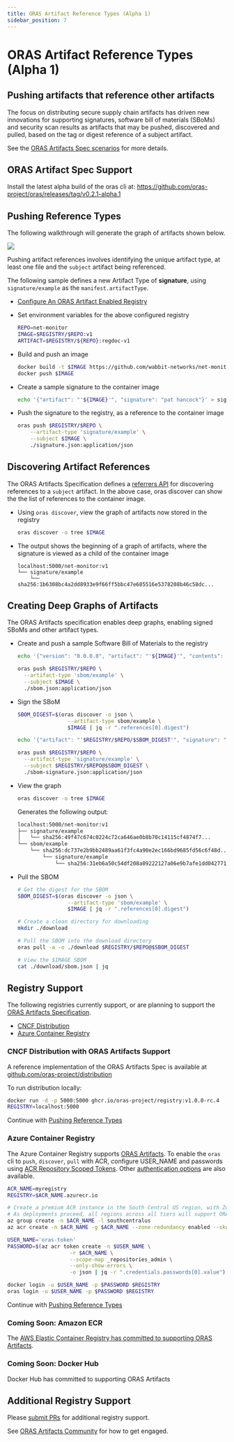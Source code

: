 ```yaml
---
title: ORAS Artifact Reference Types (Alpha 1)
sidebar_position: 7
---
```


# ORAS Artifact Reference Types (Alpha 1)

## Pushing artifacts that reference other artifacts

The focus on distributing secure supply chain artifacts has driven new innovations for supporting signatures, software bill of materials (SBoMs) and security scan results as artifacts that may be pushed, discovered and pulled, based on the tag or digest reference of a subject artifact.

See the [ORAS Artifacts Spec scenarios][oras-artifacts-scenarios] for more details.

## ORAS Artifact Spec Support

Install the latest alpha build of the oras cli at: https://github.com/oras-project/oras/releases/tag/v0.2.1-alpha.1

## Pushing Reference Types

The following walkthrough will generate the graph of artifacts shown below.

![](/img/net-monitor-graph.png)

Pushing artifact references involves identifying the unique artifact type, at least one file and the `subject` artifact being referenced.

The following sample defines a new Artifact Type of **signature**, using `signature/example` as the `manifest.artifactType`.

- [Configure An ORAS Artifact Enabled Registry](#registry-support)
- Set environment variables for the above configured registry

  ```bash
  REPO=net-monitor
  IMAGE=$REGISTRY/$REPO:v1
  ARTIFACT=$REGISTRY/${REPO}:regdoc-v1
  ```

- Build and push an image

  ```bash
  docker build -t $IMAGE https://github.com/wabbit-networks/net-monitor.git#main
  docker push $IMAGE
  ```

- Create a sample signature to the container image

  ```bash
  echo '{"artifact": "'${IMAGE}'", "signature": "pat hancock"}' > signature.json
  ```

- Push the signature to the registry, as a reference to the container image

  ```bash
  oras push $REGISTRY/$REPO \
      --artifact-type 'signature/example' \
      --subject $IMAGE \
      ./signature.json:application/json
  ```

## Discovering Artifact References

The ORAS Artifacts Specification defines a [referrers API][oras-artifacts-referrers] for discovering references to a `subject` artifact. In the above case, oras discover can show the the list of references to the container image.

- Using `oras discover`, view the graph of artifacts now stored in the registry

  ```bash
  oras discover -o tree $IMAGE
  ```

- The output shows the beginning of a graph of artifacts, where the signature is viewed as a child of the container image

  ```output
  localhost:5000/net-monitor:v1
  └── signature/example
      └── sha256:1b6308bc4a2dd8933e9f66ff5bbc47e685516e5378208b46c58dc...
  ```

## Creating Deep Graphs of Artifacts

The ORAS Artifacts specification enables deep graphs, enabling signed SBoMs and other artifact types.

- Create and push a sample Software Bill of Materials to the registry

  ```bash
  echo '{"version": "0.0.0.0", "artifact": "'${IMAGE}'", "contents": "good"}' > sbom.json

  oras push $REGISTRY/$REPO \
    --artifact-type 'sbom/example' \
    --subject $IMAGE \
    ./sbom.json:application/json
  ```

- Sign the SBoM

  ```bash
  SBOM_DIGEST=$(oras discover -o json \
                  --artifact-type sbom/example \
                  $IMAGE | jq -r ".references[0].digest")

  echo '{"artifact": "'$REGISTRY/$REPO/$SBOM_DIGEST'", "signature": "pat hancock"}' > sbom-signature.json

  oras push $REGISTRY/$REPO \
    --artifact-type 'signature/example' \
    --subject $REGISTRY/$REPO@$SBOM_DIGEST \
    ./sbom-signature.json:application/json
  ```

- View the graph

  ```bash
  oras discover -o tree $IMAGE
  ```

  Generates the following output:

  ```bash
  localhost:5000/net-monitor:v1
  ├── signature/example
  │   └── sha256:49f47c674c0224c72ca646ae0b8b70c14115cf4874f7...
  └── sbom/example
      └── sha256:dc737e2b9bb2489aa61f3fc4a90e2ec166bd9685fd56c6f48d...
          └── signature/example
              └── sha256:31eb6a50c54df208a09222127a06e9b7afe1dd042771631b175...
  ```

- Pull the SBOM

  ```bash
  # Get the digest for the SBOM
  SBOM_DIGEST=$(oras discover -o json \
                  --artifact-type 'sbom/example' \
                  $IMAGE | jq -r ".references[0].digest")
  
  # Create a clean directory for downloading
  mkdir ./download

  # Pull the SBOM into the download directory
  oras pull -a -o ./download $REGISTRY/$REPO@$SBOM_DIGEST

  # View the $IMAGE SBOM
  cat ./download/sbom.json | jq
  ```

## Registry Support

The following registries currently support, or are planning to support the [ORAS Artifacts Specification][oras-artifacts].

- [CNCF Distribution](#cncf-distribution-with-oras-artifacts-support)
- [Azure Container Registry](#azure-container-registry)

### CNCF Distribution with ORAS Artifacts Support

A reference implementation of the ORAS Artifacts Spec is available at [github.com/oras-project/distribution](https://github.com/oras-project/distribution)

To run distribution locally:

  ```bash
  docker run -d -p 5000:5000 ghcr.io/oras-project/registry:v1.0.0-rc.4
  REGISTRY=localhost:5000
  ```

Continue with [Pushing Reference Types](#pushing-reference-types)

### Azure Container Registry

The Azure Container Registry supports [ORAS Artifacts][oras-artifacts]. To enable the `oras` cli to `push`, `discover`, `pull` with ACR, configure USER_NAME and passwords using [ACR Repository Scoped Tokens][acr-tokens]. Other [authentication options](https://aka.ms/acr/authentication) are also available.

```bash
ACR_NAME=myregistry
REGISTRY=$ACR_NAME.azurecr.io

# Create a premium ACR instance in the South Central US region, with Zone Redundancy enabled
# As deployments proceed, all regions across all tiers will support ORAS Artifacts
az group create -n $ACR_NAME -l southcentralus
az acr create -n $ACR_NAME -g $ACR_NAME --zone-redundancy enabled --sku Premium

USER_NAME='oras-token'
PASSWORD=$(az acr token create -n $USER_NAME \
                    -r $ACR_NAME \
                    --scope-map _repositories_admin \
                    --only-show-errors \
                    -o json | jq -r ".credentials.passwords[0].value")

docker login -u $USER_NAME -p $PASSWORD $REGISTRY
oras login -u $USER_NAME -p $PASSWORD $REGISTRY
```

Continue with [Pushing Reference Types](#pushing-reference-types)

### Coming Soon: Amazon ECR

The [AWS Elastic Container Registry has committed to supporting ORAS Artifacts](https://github.com/aws/containers-roadmap/issues/43#issuecomment-943740674).

### Coming Soon: Docker Hub

Docker Hub has committed to supporting ORAS Artifacts

## Additional Registry Support

Please [submit PRs](https://github.com/oras-project/oras-www/pulls) for additional registry support.

See [ORAS Artifacts Community](https://github.com/oras-project/artifacts-spec#community) for how to get engaged.

[acr-tokens]:                 https://aka.ms/acr/tokens
[oras-artifacts]:             https://github.com/oras-project/artifacts-spec/
[oras-artifacts-scenarios]:   https://github.com/oras-project/artifacts-spec/blob/main/scenarios.md
[oras-artifacts-referrers]:   https://github.com/oras-project/artifacts-spec/blob/main/manifest-referrers-api.md
